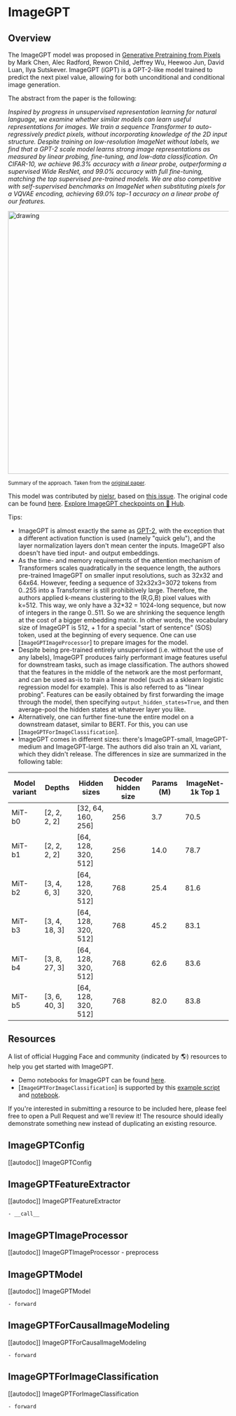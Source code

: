 <!--Copyright 2023 The HuggingFace Team. All rights reserved.

Licensed under the Apache License, Version 2.0 (the "License"); you may not use this file except in compliance with the
License. You may obtain a copy of the License at

http://www.apache.org/licenses/LICENSE-2.0

Unless required by applicable law or agreed to in writing, software distributed under the License is distributed on an
"AS IS" BASIS, WITHOUT WARRANTIES OR CONDITIONS OF ANY KIND, either express or implied. See the License for the
specific language governing permissions and limitations under the License. -->

# ImageGPT

## Overview

The ImageGPT model was proposed in [Generative Pretraining from Pixels](https://openai.com/blog/image-gpt) by Mark
Chen, Alec Radford, Rewon Child, Jeffrey Wu, Heewoo Jun, David Luan, Ilya Sutskever. ImageGPT (iGPT) is a GPT-2-like
model trained to predict the next pixel value, allowing for both unconditional and conditional image generation.

The abstract from the paper is the following:

*Inspired by progress in unsupervised representation learning for natural language, we examine whether similar models
can learn useful representations for images. We train a sequence Transformer to auto-regressively predict pixels,
without incorporating knowledge of the 2D input structure. Despite training on low-resolution ImageNet without labels,
we find that a GPT-2 scale model learns strong image representations as measured by linear probing, fine-tuning, and
low-data classification. On CIFAR-10, we achieve 96.3% accuracy with a linear probe, outperforming a supervised Wide
ResNet, and 99.0% accuracy with full fine-tuning, matching the top supervised pre-trained models. We are also
competitive with self-supervised benchmarks on ImageNet when substituting pixels for a VQVAE encoding, achieving 69.0%
top-1 accuracy on a linear probe of our features.*

<img src="https://huggingface.co/datasets/huggingface/documentation-images/resolve/main/imagegpt_architecture.png"
alt="drawing" width="600"/>

<small> Summary of the approach. Taken from the [original paper](https://cdn.openai.com/papers/Generative_Pretraining_from_Pixels_V2.pdf). </small>

This model was contributed by [nielsr](https://huggingface.co/nielsr), based on [this issue](https://github.com/openai/image-gpt/issues/7). The original code can be found
[here](https://github.com/openai/image-gpt).
[Explore ImageGPT checkpoints on 🤗 Hub](https://huggingface.co/models?sort=downloads&search=ImageGPT).

Tips:

- ImageGPT is almost exactly the same as [GPT-2](gpt2), with the exception that a different activation
  function is used (namely "quick gelu"), and the layer normalization layers don't mean center the inputs. ImageGPT
  also doesn't have tied input- and output embeddings.
- As the time- and memory requirements of the attention mechanism of Transformers scales quadratically in the sequence
  length, the authors pre-trained ImageGPT on smaller input resolutions, such as 32x32 and 64x64. However, feeding a
  sequence of 32x32x3=3072 tokens from 0..255 into a Transformer is still prohibitively large. Therefore, the authors
  applied k-means clustering to the (R,G,B) pixel values with k=512. This way, we only have a 32*32 = 1024-long
  sequence, but now of integers in the range 0..511. So we are shrinking the sequence length at the cost of a bigger
  embedding matrix. In other words, the vocabulary size of ImageGPT is 512, + 1 for a special "start of sentence" (SOS)
  token, used at the beginning of every sequence. One can use [`ImageGPTImageProcessor`] to prepare
  images for the model.
- Despite being pre-trained entirely unsupervised (i.e. without the use of any labels), ImageGPT produces fairly
  performant image features useful for downstream tasks, such as image classification. The authors showed that the
  features in the middle of the network are the most performant, and can be used as-is to train a linear model (such as
  a sklearn logistic regression model for example). This is also referred to as "linear probing". Features can be
  easily obtained by first forwarding the image through the model, then specifying `output_hidden_states=True`, and
  then average-pool the hidden states at whatever layer you like.
- Alternatively, one can further fine-tune the entire model on a downstream dataset, similar to BERT. For this, you can
  use [`ImageGPTForImageClassification`].
- ImageGPT comes in different sizes: there's ImageGPT-small, ImageGPT-medium and ImageGPT-large. The authors did also
  train an XL variant, which they didn't release. The differences in size are summarized in the following table:

| **Model variant** | **Depths** | **Hidden sizes** | **Decoder hidden size** | **Params (M)** | **ImageNet-1k Top 1** |
|---|---|---|---|---|---|
| MiT-b0 | [2, 2, 2, 2] | [32, 64, 160, 256] | 256 | 3.7 | 70.5 |
| MiT-b1 | [2, 2, 2, 2] | [64, 128, 320, 512] | 256 | 14.0 | 78.7 |
| MiT-b2 | [3, 4, 6, 3] | [64, 128, 320, 512] | 768 | 25.4 | 81.6 |
| MiT-b3 | [3, 4, 18, 3] | [64, 128, 320, 512] | 768 | 45.2 | 83.1 |
| MiT-b4 | [3, 8, 27, 3] | [64, 128, 320, 512] | 768 | 62.6 | 83.6 |
| MiT-b5 | [3, 6, 40, 3] | [64, 128, 320, 512] | 768 | 82.0 | 83.8 |

## Resources

A list of official Hugging Face and community (indicated by 🌎) resources to help you get started with ImageGPT.

<PipelineTag pipeline="image-classification"/>

- Demo notebooks for ImageGPT can be found [here](https://github.com/NielsRogge/Transformers-Tutorials/tree/master/ImageGPT).
- [`ImageGPTForImageClassification`] is supported by this [example script](https://github.com/huggingface/transformers/tree/main/examples/pytorch/image-classification) and [notebook](https://colab.research.google.com/github/huggingface/notebooks/blob/main/examples/image_classification.ipynb).

If you're interested in submitting a resource to be included here, please feel free to open a Pull Request and we'll review it! The resource should ideally demonstrate something new instead of duplicating an existing resource.

## ImageGPTConfig

[[autodoc]] ImageGPTConfig

## ImageGPTFeatureExtractor

[[autodoc]] ImageGPTFeatureExtractor

    - __call__

## ImageGPTImageProcessor

[[autodoc]] ImageGPTImageProcessor
    - preprocess

## ImageGPTModel

[[autodoc]] ImageGPTModel

    - forward

## ImageGPTForCausalImageModeling

[[autodoc]] ImageGPTForCausalImageModeling

    - forward

## ImageGPTForImageClassification

[[autodoc]] ImageGPTForImageClassification

    - forward
